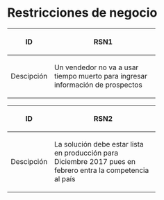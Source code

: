 =Restricciones de negocio =


{| 
!width="50"|ID
!width="225"|RSN1
|-
| Descipción
| Un vendedor no va a usar tiempo muerto para ingresar información de prospectos 
|}

{| 
!width="50"|ID
!width="225"|RSN2
|-
| Descipción
| La solución debe estar lista en producción para Diciembre 2017 pues en febrero entra la competencia al país
|}
